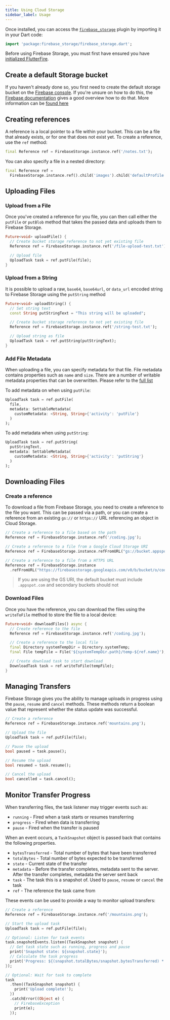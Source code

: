 ```yaml
---
title: Using Cloud Storage
sidebar_label: Usage
---
```


Once installed, you can access the [`firebase_storage`](!firebase_storage) plugin by importing it in your Dart code:

```dart
import 'package:firebase_storage/firebase_storage.dart';
```

Before using Firebase Storage, you must first have ensured you have [initialized FlutterFire](overview#initializing-flutterfire).

## Create a default Storage bucket

If you haven't already done so, you first need to create the default storage bucket on the [Firebase console](https://console.firebase.google.com/).
If you're unsure on how to do this, the [Firebase documentation](https://firebase.google.com/docs/storage/web/start#create-default-bucket) gives a good overview how to do that.  More information can
be [found here](https://firebase.google.com/docs/storage/web/start#create-default-bucket)

## Creating references

A reference is a local pointer to a file within your bucket. This can be a file that already exists, or for one that does not exist yet.
To create a reference, use the `ref` method:

```dart
final Reference ref = FirebaseStorage.instance.ref('/notes.txt');
```

You can also specify a file in a nested directory:

```dart
final Reference ref =
  FirebaseStorage.instance.ref().child('images').child('defaultProfile.png');
```

## Uploading Files

###  Upload from a File

Once you've created a reference for you file, you can then call either the `putFile` or `putBlob` method that takes the
passed data and uploads them to Firebase Storage.

```dart
Future<void> uploadFile() {
  // Create bucket storage reference to not yet existing file
  Reference ref = FirebaseStorage.instance.ref('/file-upload-test.txt');

  // Upload file
  UploadTask task = ref.putFile(file);
}
```

### Upload from a String

It is possible to upload a raw, `base64`, `base64url`, or `data_url` encoded string to Firebase Storage using the `putString`
method

```dart
Future<void> uploadString() {
  // Set string text
  const String putStringText = "This string will be uploaded";

  // Create bucket storage reference to not yet existing file
  Reference ref = FirebaseStorage.instance.ref('/string-test.txt');

  // Upload string as file
  UploadTask task = ref.putString(putStringText);
}
```

### Add File Metadata

When uploading a file, you can specify metadata for that file.  File metadata contains properties such as `name` and `size`.
There are a number of writable metadata properties that can be overwritten.  Please refer to the [full list]('https://firebase.google.com/docs/storage/web/file-metadata#file_metadata_properties')

To add metadata on when using `putFile`:

```dart highlight={3}
UploadTask task = ref.putFile(
  file,
  metadata: SettableMetadata(
    customMetadata: <String, String>{'activity': 'putFile'}
  )
);
```

To add metadata when using `putString`:

```dart highlight={3}
UploadTask task = ref.putString(
  putStringText,
  metadata: SettableMetadata(
    customMetadata: <String, String>{'activity': 'putString'}
  )
);
```

## Downloading Files

### Create a reference

To download a file from Firebase Storage, you need to create a reference to the file you want. This can be passed via a
path, or you can create a reference from an existing `gs://` or `https://` URL referencing an object in Cloud Storage.

```dart
// Create a reference to a file based on the path
Reference ref = FirebaseStorage.instance.ref('/coding.jpg');

// Create a reference to a file from a Google Cloud Storage URI
Reference ref = FirebaseStorage.instance.refFromURL("gs://bucket.appspot.com/coding.jpg");

// Create a reference to a file from a HTTPS URL
Reference ref = FirebaseStorage.instance
  .refFromURL("https://firebasestorage.googleapis.com/v0/b/bucket/o/coding.jpg");
```

> If you are using the GS URI, the default bucket must include `.appspot.com` and secondary buckets should not

### Download Files

Once you have the reference, you can download the files using the `writeToFile` method to store the file to a local device:

```dart
Future<void> downloadFiles() async {
  // Create reference to the file
  Reference ref = FirebaseStorage.instance.ref('/coding.jpg');

  // Create a reference to the local file
  final Directory systemTempDir = Directory.systemTemp;
  final File tempFile = File('${systemTempDir.path}/temp-${ref.name}');

  // Create download task to start download
  DownloadTask task = ref.writeToFile(tempFile);
}
```

## Managing Transfers

Firebase Storage gives you the ability to manage uploads in progress using the `pause`, `resume` and `cancel` methods.
These methods return a boolean value that represent whether the status update was successful.

```dart
// Create a reference
Reference ref = FirebaseStorage.instance.ref('mountains.png');

// Upload the file
UploadTask task = ref.putFile(file);

// Pause the upload
bool paused = task.pause();

// Resume the upload
bool resumed = task.resume();

// Cancel the upload
bool cancelled = task.cancel();
```

## Monitor Transfer Progress

When transferring files, the task listener may trigger events such as:

- `running` - Fired when a task starts or resumes transferring
- `progress` - Fired when data is transferring
- `pause` - Fired when the transfer is paused

When an event occurs, a `TaskSnapshot` object is passed back that contains the following properties.

- `bytesTransferred` - Total number of bytes that have been transferred
- `totalBytes` - Total number of bytes expected to be transferred
- `state` - Current state of the transfer
- `metadata` - Before the transfer completes, metadata sent to the server. After the transfer completes, metadata the server sent back
- `task` - The task this is a snapshot of.  Used to `pause`, `resume` or `cancel` the task
- `ref` - The reference the task came from

These events can be used to provide a way to monitor upload transfers:

```dart title="Upload Monitor"
// Create a reference
Reference ref = FirebaseStorage.instance.ref('/mountains.png');

// Start the upload task
UploadTask task = ref.putFile(file);

// Optional: Listen for task events
task.snapshotEvents.listen((TaskSnapshot snapshot) {
  // Get task state such as running, progress and pause
  print('Snapshot state: ${snapshot.state}');
  // Calculate the task progress
  print('Progress: ${(snapshot.totalBytes/snapshot.bytesTransferred) * 100} %');
});

// Optional: Wait for task to complete
task
  .then((TaskSnapshot snapshot) {
    print('Upload complete!');
  })
  .catchError((Object e) {
    // FirebaseException
    print(e);
  });
```
